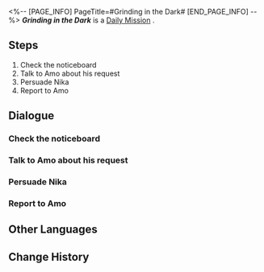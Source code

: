 <%-- [PAGE_INFO]
PageTitle=#Grinding in the Dark#
[END_PAGE_INFO] --%>
{{Stub|Dialogue, characters, and location(s)}}
{{Mission Infobox
|id            = 3011503
|title         = 
|image         = Mission Grinding in the Dark.png
|type          = Daily
|event_name    = 
|chapter       = 
|requirements  = 
|summary       = <!--official mission summary from Fate's Atlas-->
|characters    = <!--characters that appear in this mission-->
|startLocation = <!--location as it intially appears on the mission screen-->
|world         = <!--i.e. Penacony-->
|area          = <!--i.e. A Child's Dream-->
|prev          = 
|next          = 
|exp           = 
|credits       = 5000
|stellarJade   = 
|other         = {{Card List||delim=;}}
}}
'''''Grinding in the Dark''''' is a [[Daily Mission]]<!--in [world]-->.

==Steps==
# Check the noticeboard
# Talk to Amo about his request
# Persuade Nika
# Report to Amo

<!--
==Gameplay Notes==

--><!--
==Trial Character==

-->
==Dialogue==
{{Stub Dialogue}}
===Check the noticeboard===
{{Mission Description|type=daily|location=<!--to be added-->|Go to the noticeboard in the Overworld and see whether the Rightful Rights Society has any new commissions.}}
{{Dialogue Start}}
:{{tx}}
{{Dialogue End}}

===Talk to Amo about his request===
{{Mission Description|type=daily|location=<!--to be added-->|update|You see that Amo has issued a commission on the Rightful Rights Society's noticeboard and wants to exercise his rightful rights. Go help Amo!}}
{{Dialogue Start}}
:{{tx}}
{{Dialogue End}}

===Persuade Nika===
{{Mission Description|type=daily|location=<!--to be added-->|update|You see that Amo has issued a commission on the Rightful Rights Society's noticeboard and wants to exercise his rightful rights. Go help Amo!}}
{{Dialogue Start}}
:{{tx}}
{{Dialogue End}}

===Report to Amo===
{{Mission Description|type=daily|location=<!--to be added-->|update|You see that Amo has issued a commission on the Rightful Rights Society's noticeboard and wants to exercise his rightful rights. Go help Amo!}}
{{Dialogue Start}}
:{{tx}}
{{Dialogue End}}

==Other Languages==
{{Other Languages
|en   = Grinding in the Dark
|zhs  = 躬耕于黑暗
|zht  = 躬耕於黑暗
|ja   = 闇に生きる
|ko   = 우리는 어둠 속에서 움직인다
|es   = Trabajo en las sombras
|fr   = Travailler dans l'ombre
|ru   = Мы действуем во тьме
|th   = ทำงานในความมืด
|vi   = Cày Trong Bóng Tối
|de   = Arbeit im Dunkeln
|id   = Bekerja dalam Kegelapan
|pt   = Grindando na Escuridão
}}

==Change History==
{{Change History|1.0}}
